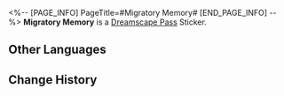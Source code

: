 <%-- [PAGE_INFO]
PageTitle=#Migratory Memory#
[END_PAGE_INFO] --%>
{{Stub|Location information}}
{{Item Infobox
|id          = 223354
|image       = Dreamscape Pass Sticker Migratory Memory.png{{subst:void|<!--$UPLOAD:<<SpriteOutput/TravelBrochure/StickFigures/223354.png>-<Dreamscape Pass Sticker Migratory Memory.png>-<Item Icons>>-->}}
|type        = Dreamscape Pass Sticker
|type2       = A Certain Someone's Past Stickers
|invCategory = 
|rarity      = 4
|effect      = 
|description = Digital stickers that can be used to decorate the pages of the Dreamtour Handbook. They come in many different styles.
|source1     = [[Unlocked by Default]]
}}
{{Description|It doesn't have to be a fish... It could be a rocket or something entirely different.}}
'''Migratory Memory''' is a [[Dreamscape Pass]] Sticker.

==Other Languages==
{{Other Languages
|en   = Migratory Memory
|zhs  = 洄游的记忆
|zht  = 洄游的記憶
|ja   = 回遊する記憶
|ko   = 회유하는 기억
|es   = Recuerdo peregrino
|fr   = Mémoire migratoire
|ru   = Воспоминания о миграции
|th   = ความทรงจำที่แหวกว่ายอพยพ
|vi   = Ký Ức Dịch Chuyển
|de   = Wandernde Erinnerung
|id   = Ingatan yang Bermigrasi
|pt   = Memória Migratória
}}

==Change History==
{{Change History|2.0}}
